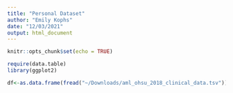 ```yaml
---
title: "Personal Dataset"
author: "Emily Kophs"
date: "12/03/2021"
output: html_document
---
```


```r
knitr::opts_chunk$set(echo = TRUE)
```

```r
require(data.table)
library(ggplot2)

df<-as.data.frame(fread("~/Downloads/aml_ohsu_2018_clinical_data.tsv"))


```

